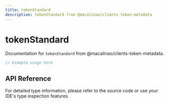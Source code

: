 ```yaml
---
title: tokenStandard
description: tokenStandard from @macalinao/clients-token-metadata
---
```


# tokenStandard

Documentation for `tokenStandard` from @macalinao/clients-token-metadata.

```typescript
// Example usage here
```

## API Reference

For detailed type information, please refer to the source code or use your IDE's type inspection features.
